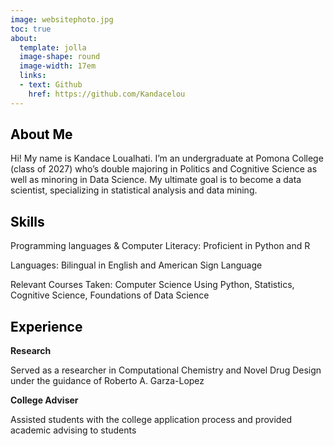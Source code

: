 ```yaml
---
image: websitephoto.jpg
toc: true
about: 
  template: jolla
  image-shape: round
  image-width: 17em
  links:
  - text: Github
    href: https://github.com/Kandacelou
---
```


## About Me {style="color: black"}

Hi! My name is Kandace Loualhati. I'm an undergraduate at Pomona College (class of 2027) who's double majoring in Politics and Cognitive Science as well as minoring in Data Science. My ultimate goal is to become a data scientist, specializing in statistical analysis and data mining.

## Skills {style="color: black"}

Programming languages & Computer Literacy: Proficient in Python and R

Languages: Bilingual in English and American Sign Language

Relevant Courses Taken: Computer Science Using Python, Statistics, Cognitive Science, Foundations of Data Science

## Experience {style="color: black"}

**Research**

Served as a researcher in Computational Chemistry and Novel Drug Design under the guidance of Roberto A. Garza-Lopez

**College Adviser**

Assisted students with the college application process and provided academic advising to students
